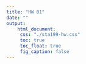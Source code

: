 ```yaml
---
title: "HW 01"
date: ""
output: 
    html_document: 
     css: "./sta199-hw.css"
     toc: true
     toc_float: true
     fig_caption: false
---
```



